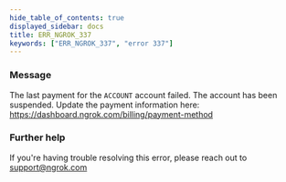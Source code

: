 ```yaml
---
hide_table_of_contents: true
displayed_sidebar: docs
title: ERR_NGROK_337
keywords: ["ERR_NGROK_337", "error 337"]
---
```


### Message

The last payment for the `ACCOUNT` account failed.
The account has been suspended. Update the payment information here:
https://dashboard.ngrok.com/billing/payment-method

### Further help

If you're having trouble resolving this error, please reach out to [support@ngrok.com](mailto:support@ngrok.com?subject=Help%20with%20ERR_NGROK_337)
